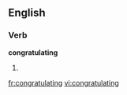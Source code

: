 
==English==

===Verb===
'''congratulating'''

# {{present participle of|[[congratulate]]}}

[[fr:congratulating]]
[[vi:congratulating]]